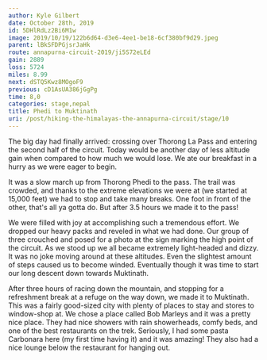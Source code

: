 ```yaml
---
author: Kyle Gilbert
date: October 28th, 2019
id: 5DHlRdLz2Bi6M1w
image: 2019/10/19/122b6d64-d3e6-4ee1-be18-6cf380bf9d29.jpeg
parent: lBkSFDPGjsrJaHk
route: annapurna-circuit-2019/ji5S72eLEd
gain: 2889
loss: 5724
miles: 8.99
next: dSTQ5Kwz8MOgoF9
previous: cD1AsUA386jGgPg
time: 8,0
categories: stage,nepal
title: Phedi to Muktinath
uri: /post/hiking-the-himalayas-the-annapurna-circuit/stage/10
---
```


<Stats />

<Route />

The big day had finally arrived: crossing over Thorong La Pass and entering
the second half of the circuit. Today would be another day of less altitude
gain when compared to how much we would lose. We ate our breakfast in a hurry
as we were eager to begin.

It was a slow march up from Thorong Phedi to the pass. The trail was crowded,
and thanks to the extreme elevations we were at (we started at 15,000 feet) we
had to stop and take many breaks. One foot in front of the other, that's all
ya gotta do. But after 3.5 hours we made it to the pass!

We were filled with joy at accomplishing such a tremendous effort. We dropped
our heavy packs and reveled in what we had done. Our group of three crouched and
posed for a photo at the sign marking the high point of the circuit. As we stood
up we all became extremely light-headed and dizzy. It was no joke moving around
at these altitudes. Even the slightest amount of steps caused us to become
winded. Eventually though it was time to start our long descent down towards
Muktinath.

After three hours of racing down the mountain, and stopping for a refreshment
break at a refuge on the way down, we made it to Muktinath. This was a fairly
good-sized city with plenty of places to stay and stores to window-shop at.
We chose a place called Bob Marleys and it was a pretty nice place. They had
nice showers with rain showerheads, comfy beds, and one of the best restaurants
on the trek. Seriously, I had some pasta Carbonara here (my first time having
it) and it was amazing! They also had a nice lounge below the restaurant for
hanging out.

